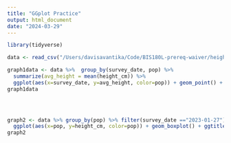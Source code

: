 ```yaml
---
title: "GGplot Practice"
output: html_document
date: "2024-03-29"
---
```


```r
library(tidyverse)
```
```r
data <- read_csv("/Users/davisavantika/Code/BIS180L-prereq-waiver/height_data_clean.csv")

graph1data <- data %>%  group_by(survey_date, pop) %>%
  summarize(avg_height = mean(height_cm)) %>%
  ggplot(aes(x=survey_date, y=avg_height, color=pop)) + geom_point() + geom_line() + ggtitle("Average Height (cm) vs Time")
graph1data

 


graph2 <- data %>% group_by(pop) %>% filter(survey_date =="2023-01-27") %>%
  ggplot(aes(x=pop, y=height_cm, color=pop)) + geom_boxplot() + ggtitle("2023-01-27: Population vs Height(cm)")
graph2 

```